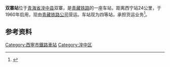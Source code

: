 {{for|[[西安地铁|西安地铁]]的车站|双寨站 (西安)}}
{{Infobox China railway station 
|车站名称 = 双寨站
|图片 = 
|图片介紹 = 
|车站名称拼音 = Shuangzhai
|车站地址 = [[青海省|青海省]][[西宁市|西宁市]][[湟中县|湟中县]]双寨
|线路 = [[青藏铁路|青藏铁路]]
|车站等级 = [[四等站_(中铁)|四等站]]
}}
'''双寨站'''位于[[青海省|青海省]][[湟中县|湟中县]]双寨，是[[青藏铁路|青藏铁路]]的一座车站，距离西宁站24公里，于1960年启用，现由[[青藏铁路公司|青藏铁路公司]]营运。车站现为四等站，承担货运业务<ref>{{cite book|title=中国铁路站名词典|author=孙本祥|publisher=中国铁道出版社|date=2003年4月}}</ref>。

== 参考资料 ==
{{reflist}}

{{青藏铁路}}

{{China-rail-stub}}
[[Category:西寧市鐵路車站|Category:西寧市鐵路車站]]
[[Category:湟中区|Category:湟中区]]